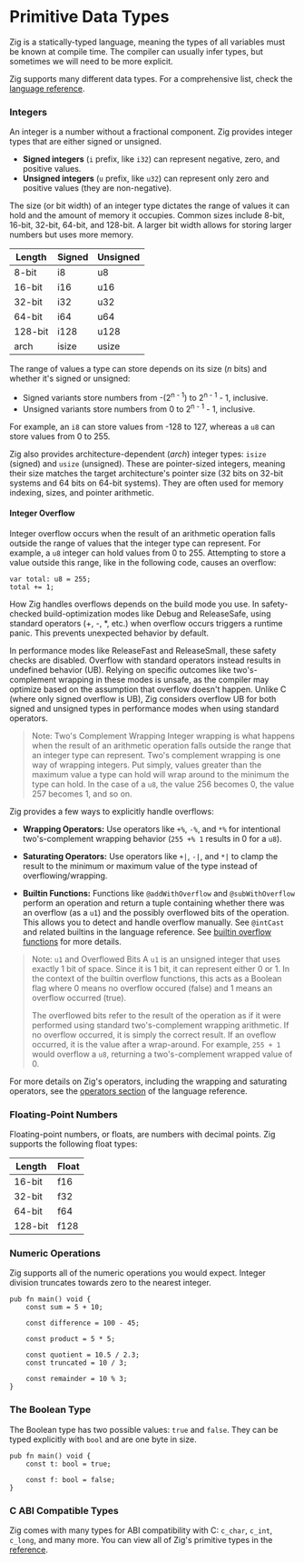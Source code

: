 
# Primitive Data Types
Zig is a statically-typed language, meaning the types of all variables must be known at compile time. The compiler can usually infer types, but sometimes we will need to be more explicit.

Zig supports many different data types. For a comprehensive list, check the [language reference](https://ziglang.org/documentation/master/#Primitive-Types).

### Integers
An integer is a number without a fractional component. Zig provides integer types that are either signed or unsigned.

* **Signed integers** (`i` prefix, like `i32`) can represent negative, zero, and positive values.
* **Unsigned integers** (`u` prefix, like `u32`) can represent only zero and positive values (they are non-negative).

The size (or bit width) of an integer type dictates the range of values it can hold and the amount of memory it occupies. Common sizes include 8-bit, 16-bit, 32-bit, 64-bit, and 128-bit. A larger bit width allows for storing larger numbers but uses more memory.

| Length  | Signed | Unsigned |
|---------|--------|----------|
| 8-bit   | i8     | u8       |
| 16-bit  | i16    | u16      |
| 32-bit  | i32    | u32      |
| 64-bit  | i64    | u64      |
| 128-bit | i128   | u128     |
| arch    | isize  | usize    |

The range of values a type can store depends on its size (*n* bits) and whether it's signed or unsigned:
* Signed variants store numbers from -(2<sup>n - 1</sup>) to 2<sup>n - 1</sup> - 1, inclusive.
* Unsigned variants store numbers from 0 to 2<sup>n - 1</sup> - 1, inclusive.

For example, an `i8` can store values from -128 to 127, whereas a `u8` can store values from 0 to 255.

Zig also provides architecture-dependent (*arch*) integer types: `isize` (signed) and `usize` (unsigned). These are pointer-sized integers, meaning their size matches the target architecture's pointer size (32 bits on 32-bit systems and 64 bits on 64-bit systems). They are often used for memory indexing, sizes, and pointer arithmetic.

#### Integer Overflow
Integer overflow occurs when the result of an arithmetic operation falls outside the range of values that the integer type can represent. For example, a `u8` integer can hold values from 0 to 255. Attempting to store a value outside this range, like in the following code, causes an overflow:

```zig
var total: u8 = 255;
total += 1;
```

How Zig handles overflows depends on the build mode you use. In safety-checked build-optimization modes like Debug and ReleaseSafe, using standard operators (+, -, *, etc.) when overflow occurs triggers a runtime panic. This prevents unexpected behavior by default.

In performance modes like ReleaseFast and ReleaseSmall, these safety checks are disabled. Overflow with standard operators instead results in undefined behavior (UB). Relying on specific outcomes like two's-complement wrapping in these modes is unsafe, as the compiler may optimize based on the assumption that overflow doesn't happen. Unlike C (where only signed overflow is UB), Zig considers overflow UB for both signed and unsigned types in performance modes when using standard operators.

><span className="blockquote-header"><Info />Note: Two's Complement Wrapping</span>
Integer wrapping is what happens when the result of an arithmetic operation falls outside the range that an integer type can represent. Two's complement wrapping is one way of wrapping integers. Put simply, values greater than the maximum value a type can hold will wrap around to the minimum the type can hold. In the case of a `u8`, the value 256 becomes 0, the value 257 becomes 1, and so on.

Zig provides a few ways to explicitly handle overflows:

* **Wrapping Operators:** Use operators like `+%`, `-%`, and `*%` for intentional two's-complement wrapping behavior (`255 +% 1` results in 0 for a `u8`).

* **Saturating Operators:** Use operators like `+|`, `-|`, and `*|` to clamp the result to the minimum or maximum value of the type instead of overflowing/wrapping.

* **Builtin Functions:** Functions like `@addWithOverflow` and `@subWithOverflow` perform an operation and return a tuple containing whether there was an overflow (as a `u1`) and the possibly overflowed bits of the operation. This allows you to detect and handle overflow manually. See `@intCast` and related builtins in the language reference. See [builtin overflow functions](https://ziglang.org/documentation/master/#Builtin-Overflow-Functions) for more details.

><span className="blockquote-header"><Info />Note: `u1` and Overflowed Bits</span>
A `u1` is an unsigned integer that uses exactly 1 bit of space. Since it is 1 bit, it can represent either 0 or 1. In the context of the builtin overflow functions, this acts as a Boolean flag where 0 means no overflow occured (false) and 1 means an overflow occurred (true).
>
>The overflowed bits refer to the result of the operation as if it were performed using standard two's-complement wrapping arithmetic. If no overflow occurred, it is simply the correct result. If an oveflow occurred, it is the value after a wrap-around. For example, `255 + 1` would overflow a `u8`, returning a two's-complement wrapped value of 0.


For more details on Zig's operators, including the wrapping and saturating operators, see the [operators section](https://ziglang.org/documentation/master/#Table-of-Operators) of the language reference.

### Floating-Point Numbers
Floating-point numbers, or floats, are numbers with decimal points. Zig supports the following float types:

| Length  | Float |
|---------|-------|
| 16-bit  | f16   |
| 32-bit  | f32   |
| 64-bit  | f64   |
| 128-bit | f128  |

### Numeric Operations
Zig supports all of the numeric operations you would expect. Integer division truncates towards zero to the nearest integer.

```zig
pub fn main() void {
    const sum = 5 + 10;

    const difference = 100 - 45;

    const product = 5 * 5;

    const quotient = 10.5 / 2.3;
    const truncated = 10 / 3;

    const remainder = 10 % 3;
}
```

### The Boolean Type
The Boolean type has two possible values: `true` and `false`. They can be typed explicitly with `bool` and are one byte in size.

```zig
pub fn main() void {
    const t: bool = true;

    const f: bool = false;
}
```

### C ABI Compatible Types
Zig comes with many types for ABI compatibility with C: `c_char`, `c_int`, `c_long`, and many more. You can view all of Zig's primitive types in the [reference](https://ziglang.org/documentation/master/#Primitive-Types).
